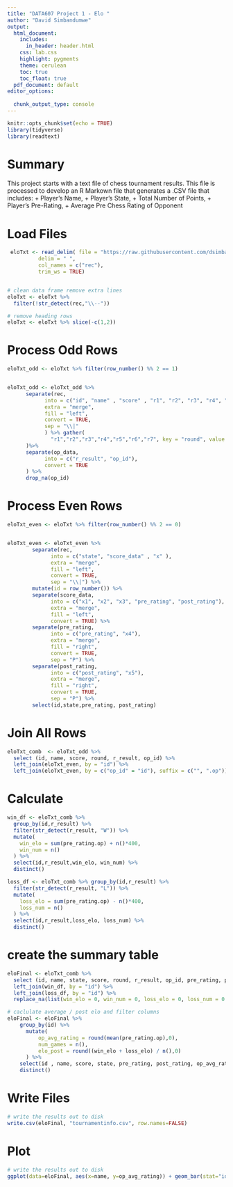 ```yaml
---
title: "DATA607 Project 1 - Elo "
author: "David Simbandumwe"
output:
  html_document:
    includes:
      in_header: header.html
    css: lab.css
    highlight: pygments
    theme: cerulean
    toc: true
    toc_float: true
  pdf_document: default
editor_options: 
  
  chunk_output_type: console
---
```


```r
knitr::opts_chunk$set(echo = TRUE)
library(tidyverse)
library(readtext)
```


# Summary
This project starts with a text file of chess tournament results. This file is processed to develop an R Markown file that generates a .CSV file that includes:
+ Player’s Name, 
+ Player’s State, 
+ Total Number of Points, 
+ Player’s Pre-Rating, 
+ Average Pre Chess Rating of Opponent



# Load Files

```r

 eloTxt <- read_delim( file = "https://raw.githubusercontent.com/dsimband/DATA607/main/Project1/tournamentinfo.txt",              
          delim = " ",
          col_names = c("rec"),
          trim_ws = TRUE)


# clean data frame remove extra lines
eloTxt <- eloTxt %>% 
  filter(!str_detect(rec,"\\--"))

# remove heading rows
eloTxt <- eloTxt %>% slice(-c(1,2))


```




# Process Odd Rows

```r

eloTxt_odd <- eloTxt %>% filter(row_number() %% 2 == 1)


eloTxt_odd <- eloTxt_odd %>% 
      separate(rec, 
            into = c("id", "name" , "score" , "r1", "r2", "r3", "r4", "r5", "r6", "r7","x" ),
            extra = "merge", 
            fill = "left",
            convert = TRUE,
            sep = "\\|"
            ) %>% gather(
              "r1","r2","r3","r4","r5","r6","r7", key = "round", value = "op_data"
      )%>% 
      separate(op_data, 
            into = c("r_result", "op_id"),
            convert = TRUE
      ) %>% 
      drop_na(op_id)

```



# Process Even Rows


```r

eloTxt_even <- eloTxt %>% filter(row_number() %% 2 == 0)


eloTxt_even <- eloTxt_even %>% 
        separate(rec, 
              into = c("state", "score_data" , "x" ),
              extra = "merge", 
              fill = "left",
              convert = TRUE,
              sep = "\\|") %>% 
        mutate(id = row_number()) %>% 
        separate(score_data, 
              into = c("x1", "x2", "x3", "pre_rating", "post_rating"),
              extra = "merge", 
              fill = "left",
              convert = TRUE) %>% 
        separate(pre_rating, 
              into = c("pre_rating", "x4"),
              extra = "merge", 
              fill = "right",
              convert = TRUE,
              sep = "P") %>% 
        separate(post_rating, 
              into = c("post_rating", "x5"),
              extra = "merge", 
              fill = "right",
              convert = TRUE,
              sep = "P") %>% 
        select(id,state,pre_rating, post_rating)


```



# Join All Rows

```r

eloTxt_comb  <- eloTxt_odd %>% 
  select (id, name, score, round, r_result, op_id) %>%
  left_join(eloTxt_even, by = "id") %>%
  left_join(eloTxt_even, by = c("op_id" = "id"), suffix = c("", ".op"))


```





# Calculate 

```r

win_df <- eloTxt_comb %>%
  group_by(id,r_result) %>%
  filter(str_detect(r_result, "W")) %>%
  mutate(
    win_elo = sum(pre_rating.op) + n()*400,
    win_num = n()
  ) %>%
  select(id,r_result,win_elo, win_num) %>%
  distinct()

loss_df <- eloTxt_comb %>% group_by(id,r_result) %>%
  filter(str_detect(r_result, "L")) %>%
  mutate(
    loss_elo = sum(pre_rating.op) - n()*400,
    loss_num = n()
  ) %>%
  select(id,r_result,loss_elo, loss_num) %>%
  distinct()

```



# create the summary table

```r

eloFinal <- eloTxt_comb %>% 
  select (id, name, state, score, round, r_result, op_id, pre_rating, post_rating, pre_rating.op, post_rating.op) %>%
  left_join(win_df, by = "id") %>%
  left_join(loss_df, by = "id") %>%
  replace_na(list(win_elo = 0, win_num = 0, loss_elo = 0, loss_num = 0 ))

# caclulate average / post elo and filter columns
eloFinal <- eloFinal %>%
    group_by(id) %>%
      mutate(
          op_avg_rating = round(mean(pre_rating.op),0), 
          num_games = n(),
          elo_post = round((win_elo + loss_elo) / n(),0) 
      ) %>%
    select(id , name, score, state, pre_rating, post_rating, op_avg_rating, num_games, elo_post) %>%
    distinct()

```




# Write Files

```r

# write the results out to disk
write.csv(eloFinal, "tournamentinfo.csv", row.names=FALSE)

```



# Plot

```r

# write the results out to disk
ggplot(data=eloFinal, aes(x=name, y=op_avg_rating)) + geom_bar(stat="identity") + coord_flip()

```




